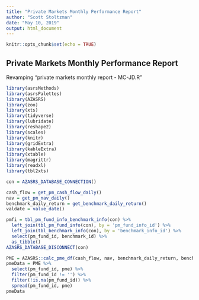 ```yaml
---
title: "Private Markets Monthly Performance Report"
author: "Scott Stoltzman"
date: "May 10, 2019"
output: html_document
---
```


```r
knitr::opts_chunk$set(echo = TRUE)
```

## Private Markets Monthly Performance Report

Revamping "private markets monthly report - MC-JD.R"

```r
library(asrsMethods)
library(asrsPalettes)
library(AZASRS)
library(zoo)
library(xts)
library(tidyverse)
library(lubridate)
library(reshape2)
library(scales)
library(knitr)
library(gridExtra)
library(kableExtra)
library(xtable)
library(magrittr)
library(readxl)
library(tbl2xts)

con = AZASRS_DATABASE_CONNECTION()

```


```r
cash_flow = get_pm_cash_flow_daily()
nav = get_pm_nav_daily()
benchmark_daily_return = get_benchmark_daily_return()
valdate = value_date()

pmfi = tbl_pm_fund_info_benchmark_info(con) %>%
  left_join(tbl_pm_fund_info(con), by = 'pm_fund_info_id') %>%
  left_join(tbl_benchmark_info(con), by = 'benchmark_info_id') %>%
  select(pm_fund_id, benchmark_id) %>%
  as_tibble()
AZASRS_DATABASE_DISCONNECT(con)

PME = AZASRS::calc_pme_df(cash_flow, nav, benchmark_daily_return, benchmarks, valdate, pmfi)
pmeData = PME %>%
  select(pm_fund_id, pme) %>%
  filter(pm_fund_id != '') %>%
  filter(!is.na(pm_fund_id)) %>%
  spread(pm_fund_id, pme)
pmeData
```

